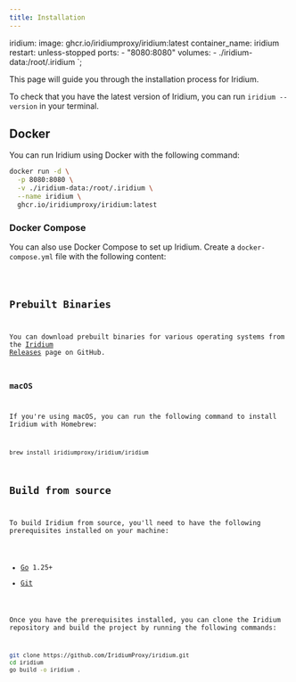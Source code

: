 ```yaml
---
title: Installation
---
```



  iridium:
    image: ghcr.io/iridiumproxy/iridium:latest
    container_name: iridium
    restart: unless-stopped
    ports:
      - "8080:8080"
    volumes:
      - ./iridium-data:/root/.iridium
`;

This page will guide you through the installation process for Iridium.

To check that you have the latest version of Iridium, you can run `iridium --version` in your terminal.

## Docker

You can run Iridium using Docker with the following command:

```bash
docker run -d \
  -p 8080:8080 \
  -v ./iridium-data:/root/.iridium \
  --name iridium \
  ghcr.io/iridiumproxy/iridium:latest
```

### Docker Compose

You can also use Docker Compose to set up Iridium. Create a `docker-compose.yml` file with the following content:

<Code lang="yaml" code={dockerCompose} title="docker-compose.yml" />

## Prebuilt Binaries

You can download prebuilt binaries for various operating systems from the [Iridium Releases](https://github.com/IridiumProxy/iridium/releases) page on GitHub.

### macOS

If you're using macOS, you can run the following command to install Iridium with Homebrew:

```bash
brew install iridiumproxy/iridium/iridium
```

## Build from source

To build Iridium from source, you'll need to have the following prerequisites installed on your machine:
- [Go](https://go.dev/dl/) 1.25+
- [Git](https://git-scm.com/downloads)

Once you have the prerequisites installed, you can clone the Iridium repository and build the project by running the following commands:

```bash
git clone https://github.com/IridiumProxy/iridium.git
cd iridium
go build -o iridium .
```